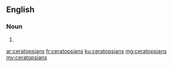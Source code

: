 ==English==

===Noun===
{{head|en|plural}}

# {{plural of|ceratopsian|lang=en}}

[[ar:ceratopsians]]
[[fr:ceratopsians]]
[[ku:ceratopsians]]
[[mg:ceratopsians]]
[[my:ceratopsians]]